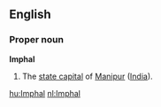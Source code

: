 ==English==
===Proper noun===
'''Imphal'''
#The [[state capital]] of [[Manipur]] ([[India]]).

[[hu:Imphal]]
[[nl:Imphal]]